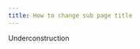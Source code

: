 ```yaml
---
title: How to change sub page title
---
```


Underconstruction

<!--
テーマディレクトリ内の`config.php`の、下記関数を編集することで変更する事が可能です。

```php
function get_title_rules() {
    return array(
        'privacy' => array(
            'title' => "プライバシー\nポリシー",
            'slug' => 'PRIVACY POLICY',
        )
    );
}
```

配列のキー（上記の`privacy`）は変更したいページのスラッグを指定します。カスタム投稿タイプ作成時と同様に、子ページの場合のスラッグは、`(親ページのスラッグ)-(小ページのスラッグ)`となります。

:::tip TIPS
例) 該当ページが`/about/company/history/`の場合、スラッグは`about-company-history`となります
:::

配列内の`title`はページタイトル、`slug`は英名をそれぞれ指定することが可能で、どちらか一方のみ指定することも可能です。指定しなかった場合は、通常のページタイトルとスラッグがそのまま表示されます。 -->
